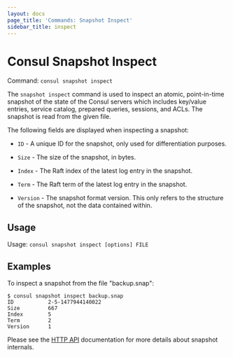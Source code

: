```yaml
---
layout: docs
page_title: 'Commands: Snapshot Inspect'
sidebar_title: inspect
---
```


# Consul Snapshot Inspect

Command: `consul snapshot inspect`

The `snapshot inspect` command is used to inspect an atomic, point-in-time
snapshot of the state of the Consul servers which includes key/value entries,
service catalog, prepared queries, sessions, and ACLs. The snapshot is read
from the given file.

The following fields are displayed when inspecting a snapshot:

- `ID` - A unique ID for the snapshot, only used for differentiation purposes.

- `Size` - The size of the snapshot, in bytes.

- `Index` - The Raft index of the latest log entry in the snapshot.

- `Term` - The Raft term of the latest log entry in the snapshot.

- `Version` - The snapshot format version. This only refers to the structure of
  the snapshot, not the data contained within.

## Usage

Usage: `consul snapshot inspect [options] FILE`

## Examples

To inspect a snapshot from the file "backup.snap":

```text
$ consul snapshot inspect backup.snap
ID           2-5-1477944140022
Size         667
Index        5
Term         2
Version      1
```

Please see the [HTTP API](/api/snapshot) documentation for
more details about snapshot internals.
